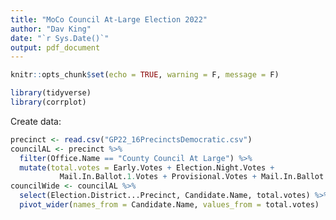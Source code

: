 ```yaml
---
title: "MoCo Council At-Large Election 2022"
author: "Dav King"
date: "`r Sys.Date()`"
output: pdf_document
---
```


```r
knitr::opts_chunk$set(echo = TRUE, warning = F, message = F)
```

```r
library(tidyverse)
library(corrplot)
```

Create data:

```r
precinct <- read.csv("GP22_16PrecinctsDemocratic.csv")
councilAL <- precinct %>% 
  filter(Office.Name == "County Council At Large") %>% 
  mutate(total.votes = Early.Votes + Election.Night.Votes +
           Mail.In.Ballot.1.Votes + Provisional.Votes + Mail.In.Ballot.2.Votes)
councilWide <- councilAL %>% 
  select(Election.District...Precinct, Candidate.Name, total.votes) %>% 
  pivot_wider(names_from = Candidate.Name, values_from = total.votes)
```
